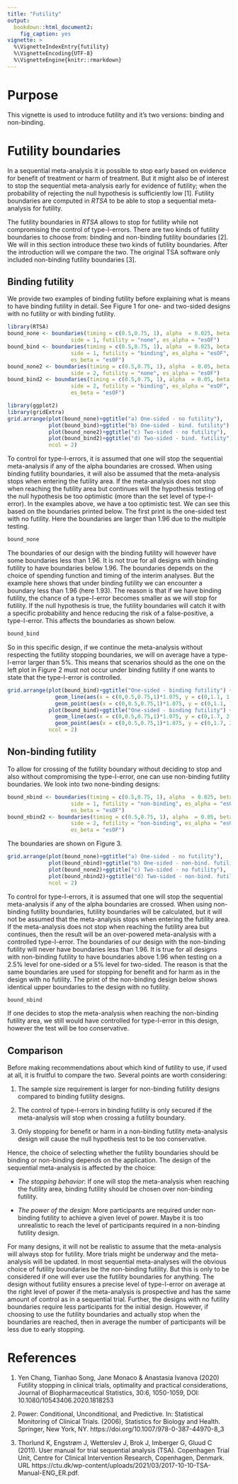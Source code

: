 ```yaml
---
title: "Futility"
output: 
  bookdown::html_document2:
    fig_caption: yes
vignette: >
  %\VignetteIndexEntry{futility}
  %\VignetteEncoding{UTF-8}
  %\VignetteEngine{knitr::rmarkdown}
---
```


# Purpose

This vignette is used to introduce futility and it's two versions: binding and non-binding. 

# Futility boundaries

In a sequential meta-analysis it is possible to stop early based on evidence for benefit of treatment or harm of treatment. But it might also be of interest to stop the sequential meta-analysis early for evidence of futility; when the probability of rejecting the null hypothesis is sufficiently low [1]. Futility boundaries are computed in *RTSA* to be able to stop a sequential meta-analysis for futility.

The futility boundaries in *RTSA* allows to stop for futility while not compromising the control of type-I-errors. There are two kinds of futility boundaries to choose from: binding and non-binding futility boundaries [2]. We will in this section introduce these two kinds of futility boundaries. After the introduction will we compare the two. The original TSA software only included non-binding futility boundaries [3].

## Binding futility

We provide two examples of binding futility before explaining what is means to have binding futility in detail. See Figure 1 for one- and two-sided designs with no futility or with binding futility. 

```r
library(RTSA)
bound_none <- boundaries(timing = c(0.5,0.75, 1), alpha  = 0.025, beta = 0.1, 
                    side = 1, futility = "none", es_alpha = "esOF")
bound_bind <- boundaries(timing = c(0.5,0.75, 1), alpha  = 0.025, beta = 0.1, 
                    side = 1, futility = "binding", es_alpha = "esOF",
                    es_beta = "esOF")
bound_none2 <- boundaries(timing = c(0.5,0.75, 1), alpha  = 0.05, beta = 0.1, 
                    side = 2, futility = "none", es_alpha = "esOF")
bound_bind2 <- boundaries(timing = c(0.5,0.75, 1), alpha  = 0.05, beta = 0.1, 
                    side = 2, futility = "binding", es_alpha = "esOF",
                    es_beta = "esOF")
```


```r
library(ggplot2)
library(gridExtra)
grid.arrange(plot(bound_none)+ggtitle("a) One-sided - no futility"),
             plot(bound_bind)+ggtitle("b) One-sided - bind. futility"),
             plot(bound_none2)+ggtitle("c) Two-sided - no futility"),
             plot(bound_bind2)+ggtitle("d) Two-sided - bind. futility"),
             ncol = 2)
```

To control for type-I-errors, it is assumed that one will stop the sequential meta-analysis if any of the alpha boundaries are crossed. When using binding futility boundaries, it will also be assumed that the meta-analysis stops when entering the futility area. If the meta-analysis does not stop when reaching the futility area but continues will the hypothesis testing of the null hypothesis be too optimistic (more than the set level of type-I-error). In the examples above, we have a too optimistic test. We can see this based on the boundaries printed below. The first print is the one-sided test with no futility. Here the boundaries are larger than 1.96 due to the multiple testing.

```r
bound_none
```

The boundaries of our design with the binding futility will however have some boundaries less than 1.96. It is not true for all designs with binding futility to have boundaries below 1.96. The boundaries depends on the choice of spending function and timing of the interim analyses. But the example here shows that under binding futility we can encounter a boundary less than 1.96 (here 1.93). The reason is that if we have binding futility, the chance of a type-I-error becomes smaller as we will stop for futility. If the null hypothesis is true, the futility boundaries will catch it with a specific probability and hence reducing the risk of a false-positive, a type-I-error. This affects the boundaries as shown below.

```r
bound_bind
```

So in this specific design, if we continue the meta-analysis without respecting the futility stopping boundaries, we will on average have a type-I-error larger than 5%. This means that scenarios should as the one on the left plot in Figure 2 must not occur under binding futility if one wants to state that the type-I-error is controlled.

```r
grid.arrange(plot(bound_bind)+ggtitle("One-sided - binding futility") + 
               geom_line(aes(x = c(0,0.5,0.75,1)*1.075, y = c(0,1.1, 1.0, 2.1)), line_width = 0.25) + 
               geom_point(aes(x = c(0,0.5,0.75,1)*1.075, y = c(0,1.1, 1.0, 2.1))),
             plot(bound_bind)+ggtitle("One-sided - binding futility") + 
               geom_line(aes(x = c(0,0.5,0.75,1)*1.075, y = c(0,1.7, 2, 2.7)), line_width = 0.25) + 
               geom_point(aes(x = c(0,0.5,0.75,1)*1.075, y = c(0,1.7, 2, 2.7))),
             ncol = 2)
```


## Non-binding futility

To allow for crossing of the futility boundary without deciding to stop and also without compromising the type-I-error, one can use non-binding futility boundaries. We look into two none-binding designs:

```r
bound_nbind <- boundaries(timing = c(0.5,0.75, 1), alpha  = 0.025, beta = 0.1, 
                    side = 1, futility = "non-binding", es_alpha = "esOF",
                    es_beta = "esOF")
bound_nbind2 <- boundaries(timing = c(0.5,0.75, 1), alpha  = 0.05, beta = 0.1, 
                    side = 2, futility = "non-binding", es_alpha = "esOF",
                    es_beta = "esOF")
```

The boundaries are shown on Figure 3.

```r
grid.arrange(plot(bound_none)+ggtitle("a) One-sided - no futility"),
             plot(bound_nbind)+ggtitle("b) One-sided - non-bind. futility"),
             plot(bound_none2)+ggtitle("c) Two-sided - no futility"),
             plot(bound_nbind2)+ggtitle("d) Two-sided - non-bind. futility"),
             ncol = 2)
```

To control for type-I-errors, it is assumed that one will stop the sequential meta-analysis if any of the alpha boundaries are crossed. When using non-binding futility boundaries, futility boundaries will be calculated, but it will not be assumed that the meta-analysis stops when entering the futility area. If the meta-analysis does not stop when reaching the futility area but continues, then the result will be an over-powered meta-analysis with a controlled type-I-error. The boundaries of our design with the non-binding futility will never have boundaries less than 1.96. It is true for all designs with non-binding futility to have boundaries above 1.96 when testing on a 2.5% level for one-sided or a 5% level for two-sided. The reason is that the same boundaries are used for stopping for benefit and for harm as in the design with no futility. The print of the non-binding design below shows identical upper boundaries to the design with no futility. 

```r
bound_nbind
```

If one decides to stop the meta-analysis when reaching the non-binding futility area, we still would have controlled for type-I-error in this design, however the test will be too conservative.  

## Comparison

Before making recommendations about which kind of futility to use, if used at all, it is fruitful to compare the two. Several points are worth considering: 

1. The sample size requirement is larger for non-binding futility designs compared to binding futility designs.  

2. The control of type-I-errors in binding futility is only secured if the meta-analysis will stop when crossing a futility boundary. 

3. Only stopping for benefit or harm in a non-binding futility meta-analysis design will cause the null hypothesis test to be too conservative. 

Hence, the choice of selecting whether the futility boundaries should be binding or non-binding depends on the application. The design of the sequential meta-analysis is affected by the choice: 

- *The stopping behavior*: If one will stop the meta-analysis when reaching the futility area, binding futility should be chosen over non-binding futility. 

- *The power of the design*: More participants are required under non-binding futility to achieve a given level of power. Maybe it is too unrealistic to reach the level of participants required in a non-binding futility design. 

For many designs, it will not be realistic to assume that the meta-analysis will always stop for futility. More trials might be underway and the meta-analysis will be updated. In most sequential meta-analyses will the obvious choice of futility boundaries be the non-binding futility. But this is only to be considered if one will ever use the futility boundaries for anything. The design without futility ensures a precise level of type-I-error on average at the right level of power if the meta-analysis is prospective and has the same amount of control as in a sequential trial. Further, the designs with no futility boundaries require less participants for the initial design. However, if choosing to use the futility boundaries and actually stop when the boundaries are reached, then in average the number of participants will be less due to early stopping. 

# References

1. Yen Chang, Tianhao Song, Jane Monaco & Anastasia Ivanova (2020) Futility stopping in clinical trials, optimality and practical considerations, Journal of Biopharmaceutical Statistics, 30:6, 1050-1059, DOI: 10.1080/10543406.2020.1818253 

2. Power: Conditional, Unconditional, and Predictive. In: Statistical Monitoring of Clinical Trials. (2006), Statistics for Biology and Health. Springer, New York, NY. https://doi.org/10.1007/978-0-387-44970-8_3

3. Thorlund K, Engstrøm J, Wetterslev J, Brok J, Imberger G, Gluud C (2011). User manual for trial sequential analysis (TSA). Copenhagen Trial Unit, Centre for Clinical Intervention Research, Copenhagen, Denmark. URL https://ctu.dk/wp-content/uploads/2021/03/2017-10-10-TSA-Manual-ENG_ER.pdf.
